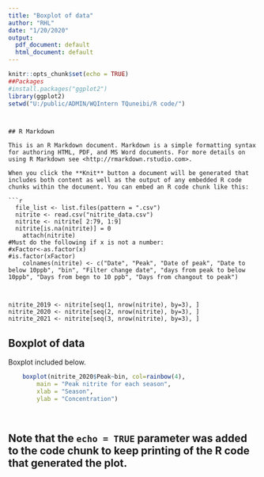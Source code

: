 ```yaml
---
title: "Boxplot of data"
author: "RHL"
date: "1/20/2020"
output:
  pdf_document: default
  html_document: default
---
```


```r
knitr::opts_chunk$set(echo = TRUE)
##Packages
#install.packages("ggplot2")
library(ggplot2)
setwd("U:/public/ADMIN/WQIntern TQuneibi/R code/")
```
```


## R Markdown

This is an R Markdown document. Markdown is a simple formatting syntax for authoring HTML, PDF, and MS Word documents. For more details on using R Markdown see <http://rmarkdown.rstudio.com>.

When you click the **Knit** button a document will be generated that includes both content as well as the output of any embedded R code chunks within the document. You can embed an R code chunk like this:

```r
  file_list <- list.files(pattern = ".csv")
  nitrite <- read.csv("nitrite_data.csv")
  nitrite <- nitrite[ 2:79, 1:9]
  nitrite[is.na(nitrite)] = 0
	attach(nitrite)
#Must do the following if x is not a number: 
#xFactor<-as.factor(x)
#is.factor(xFactor)
	colnames(nitrite) <- c("Date", "Peak", "Date of peak", "Date to below 10ppb", "bin", "Filter change date", "days from peak to below 10ppb", "Days from begn to 10 ppb", "Days from changout to peak")
	


```

```splitting
nitrite_2019 <- nitrite[seq(1, nrow(nitrite), by=3), ]
nitrite_2020 <- nitrite[seq(2, nrow(nitrite), by=3), ]
nitrite_2021 <- nitrite[seq(3, nrow(nitrite), by=3), ]

```

## Boxplot of data

Boxplot included below.

```r

	boxplot(nitrite_2020$Peak~bin, col=rainbow(4),
		main = "Peak nitrite for each season",
        xlab = "Season",
        ylab = "Concentration")
        
        
```

## Note that the `echo = TRUE` parameter was added to the code chunk to keep printing of the R code that generated the plot.
